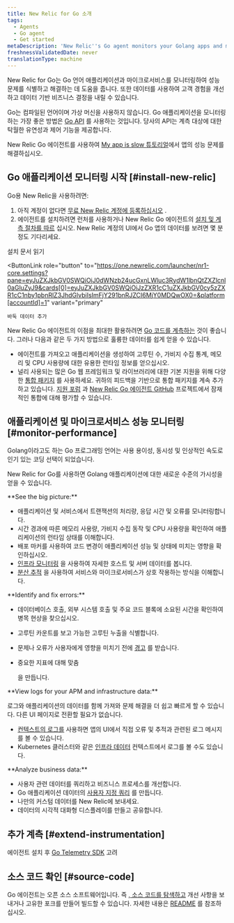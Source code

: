 ```yaml
---
title: New Relic for Go 소개
tags:
  - Agents
  - Go agent
  - Get started
metaDescription: 'New Relic''s Go agent monitors your Golang apps and microservices, and helps you identify and solve performance issues.'
freshnessValidatedDate: never
translationType: machine
---
```


New Relic for Go는 Go 언어 애플리케이션과 마이크로서비스를 모니터링하여 성능 문제를 식별하고 해결하는 데 도움을 줍니다. 또한 데이터를 사용하여 고객 경험을 개선하고 데이터 기반 비즈니스 결정을 내릴 수 있습니다.

Go는 컴파일된 언어이며 가상 머신을 사용하지 않습니다. Go 애플리케이션을 모니터링하는 가장 좋은 방법은 [Go API](/docs/agents/go-agent/api-guides/guide-using-go-agent-api) 를 사용하는 것입니다. 당사의 API는 계측 대상에 대한 탁월한 유연성과 제어 기능을 제공합니다.

New Relic Go 에이전트를 사용하여 [My app is slow 튜토리얼](/docs/journey-app-slow/root-causes/)에서 앱의 성능 문제를 해결하십시오.

## Go 애플리케이션 모니터링 시작 [#install-new-relic]

Go용 New Relic을 사용하려면:

1. 아직 계정이 없다면 [무료 New Relic 계정에 등록하십시오](https://newrelic.com/signup) .
2. 에이전트를 설치하려면 런처를 사용하거나 New Relic Go 에이전트의 [설치 및 계측 절차를 따르](/docs/agents/go-agent/get-started/get-new-relic-go) 십시오. New Relic 계정의 UI에서 Go 앱의 데이터를 보려면 몇 분 정도 기다리세요.

<ButtonGroup>
  <ButtonLink
    role="button"
    to="/docs/agents/go-agent/installation/install-new-relic-go"
    variant="normal"
  >
    설치 문서 읽기
  </ButtonLink>

  <ButtonLink
    role="button"
    to="https://one.newrelic.com/launcher/nr1-core.settings?pane=eyJuZXJkbGV0SWQiOiJ0dWNzb24ucGxnLWluc3RydW1lbnQtZXZlcnl0aGluZyJ9&cards[0]=eyJuZXJkbGV0SWQiOiJzZXR1cC1uZXJkbGV0cy5zZXR1cC1nby1pbnRlZ3JhdGlvbiIsImFjY291bnRJZCI6MjY0MDQwOX0=&platform[accountId]=1"
    variant="primary"
  >
    바둑 데이터 추가
  </ButtonLink>
</ButtonGroup>

New Relic Go 에이전트의 이점을 최대한 활용하려면 [Go 코드를 계측하는](/docs/apm/agents/go-agent/instrumentation/instrument-go-transactions) 것이 좋습니다. 그러나 다음과 같은 두 가지 방법으로 훌륭한 데이터를 쉽게 얻을 수 있습니다.

* 에이전트를 가져오고 애플리케이션을 생성하여 고루틴 수, 가비지 수집 통계, 메모리 및 CPU 사용량에 대한 유용한 런타임 정보를 얻으십시오.
* 널리 사용되는 많은 Go 웹 프레임워크 및 라이브러리에 대한 기본 지원을 위해 다양한 [통합 패키지](/docs/agents/go-agent/get-started/go-agent-compatibility-requirements#frameworks) 를 사용하세요. 귀하의 피드백을 기반으로 통합 패키지를 계속 추가하고 있습니다. [지원 포럼](https://discuss.newrelic.com/tags/goagent) 과 [New Relic Go 에이전트 GitHub](https://github.com/newrelic/go-agent/issues) 프로젝트에서 잠재적인 통합에 대해 평가할 수 있습니다.

## 애플리케이션 및 마이크로서비스 성능 모니터링 [#monitor-performance]

Golang이라고도 하는 Go 프로그래밍 언어는 사용 용이성, 동시성 및 인상적인 속도로 인기 있는 코딩 선택이 되었습니다.

New Relic for Go를 사용하면 Golang 애플리케이션에 대한 새로운 수준의 가시성을 얻을 수 있습니다.

<DoNotTranslate>
  **See the big picture:**
</DoNotTranslate>

* 애플리케이션 및 서비스에서 트랜잭션의 처리량, 응답 시간 및 오류를 모니터링합니다.
* 시간 경과에 따른 메모리 사용량, 가비지 수집 동작 및 CPU 사용량을 확인하여 애플리케이션의 런타임 상태를 이해합니다.
* 배포 마커를 사용하여 코드 변경이 애플리케이션 성능 및 상태에 미치는 영향을 확인하십시오.
* [인프라 모니터링](/docs/infrastructure/new-relic-infrastructure/getting-started/introduction-new-relic-infrastructure) 을 사용하여 자세한 호스트 및 서버 데이터를 봅니다.
* [분산 추적](/docs/apm/distributed-tracing/getting-started/introduction-distributed-tracing) 을 사용하여 서비스와 마이크로서비스가 상호 작용하는 방식을 이해합니다.

<DoNotTranslate>
  **Identify and fix errors:**
</DoNotTranslate>

* 데이터베이스 호출, 외부 시스템 호출 및 주요 코드 블록에 소요된 시간을 확인하여 병목 현상을 찾으십시오.

* 고루틴 카운트를 보고 가능한 고루틴 누출을 식별합니다.

* 문제나 오류가 사용자에게 영향을 미치기 전에 [경고](/docs/alerts/alert-policies/understanding-alert-policies/alerting-new-relic) 를 받습니다.

* 중요한 지표에 대해 맞춤

  <InlinePopover type="dashboards"/>

  을 만듭니다.

<DoNotTranslate>
  **View logs for your APM and infrastructure data:**
</DoNotTranslate>

로그와 애플리케이션의 데이터를 함께 가져와 문제 해결을 더 쉽고 빠르게 할 수 있습니다. 다른 UI 페이지로 전환할 필요가 없습니다.

* [컨텍스트의 로그를](/docs/logs/logs-context/configure-logs-context-go/) 사용하면 앱의 UI에서 직접 오류 및 추적과 관련된 로그 메시지를 볼 수 있습니다.
* Kubernetes 클러스터와 같은 [인프라 데이터](/docs/logs/forward-logs/forward-your-logs-using-infrastructure-agent/) 컨텍스트에서 로그를 볼 수도 있습니다.

<DoNotTranslate>
  **Analyze business data:**
</DoNotTranslate>

* 사용자 관련 데이터를 쿼리하고 비즈니스 프로세스를 개선합니다.
* Go 애플리케이션 데이터의 [사용자 지정 쿼리](https://learn.newrelic.com/live-webinar-introduction-to-the-new-relic-telemetry-data-platform) 를 만듭니다.
* 나만의 커스텀 데이터를 New Relic에 보내세요.
* 데이터의 시각적 대화형 디스플레이를 만들고 공유합니다.

## 추가 계측 [#extend-instrumentation]

에이전트 설치 후 [Go Telemetry SDK](/docs/data-ingest-apis/get-data-new-relic/new-relic-sdks/telemetry-sdks-send-custom-telemetry-data-new-relic) 고려

## 소스 코드 확인 [#source-code]

Go 에이전트는 오픈 소스 소프트웨어입니다. 즉 [, 소스 코드를 탐색하고](https://github.com/newrelic/go-agent) 개선 사항을 보내거나 고유한 포크를 만들어 빌드할 수 있습니다. 자세한 내용은 [README](https://github.com/newrelic/go-agent/blob/master/README.md) 를 참조하십시오.